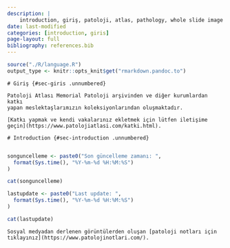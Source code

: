 ```yaml
---
description: |
    introduction, giriş, patoloji, atlas, pathology, whole slide image
date: last-modified
categories: [introduction, giris]
page-layout: full
bibliography: references.bib
---
```



```r
source("./R/language.R")
output_type <- knitr::opts_knit$get("rmarkdown.pandoc.to")
```



```asis

# Giriş {#sec-giris .unnumbered}

Patoloji Atlası Memorial Patoloji arşivinden ve diğer kurumlardan katkı
yapan meslektaşlarımızın koleksiyonlarından oluşmaktadır.

[Katkı yapmak ve kendi vakalarınız ekletmek için lütfen iletişime
geçin](https://www.patolojiatlasi.com/katki.html).

```



```asis

# Introduction {#sec-introduction .unnumbered}


```



```r
songuncelleme <- paste0("Son güncelleme zamanı: ",
  format(Sys.time(), "%Y-%m-%d %H:%M:%S")
)

cat(songuncelleme)
```



```r
lastupdate <- paste0("Last update: ",
  format(Sys.time(), "%Y-%m-%d %H:%M:%S")
)

cat(lastupdate)
```



```asis

Sosyal medyadan derlenen görüntülerden oluşan [patoloji notları için
tıklayınız](https://www.patolojinotlari.com/).

```


```asis

```




